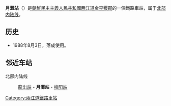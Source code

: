 {{unreferenced|time=2018-09-14T12:41:28+00:00}}
{{朝鮮半島車站資訊
|公司色 = blue
|文字色 = 
|站名 = 月灘站
|圖片 = 
|pxl = 
|圖片說明 =
|前一站 = [[龍出站|龍出]]
|前一站距離 = 7.6
|後一站距離 = 5.6
|後一站 = [[桧阳站|桧阳]]
|所屬路線 = [[北部内陆线|北部内陆线]]
|距離 =108.1
|起點站 = [[满浦青年站|满浦青年]]
|諺文 = 월탄역
|朝鮮漢字 = 月灘驛
|文觀部式 = 
|馬-賴式 = Wŏlt'an-yŏk
|副站名 = 
|車站編號 = 
|停站路線數 = 
|所屬公司 = [[朝鮮民主主義人民共和國鐵道省|朝鮮民主主義人民共和國鐵道省]]
|所在地 =[[两江道|两江道]][[金亨稷郡|金亨稷郡]]
|車站構造 = 地面车站
|月台配置 = 
|啟用年月日 =1988年8月3日
|廢站年月日 = 
|上下車人次 = 
|統計年度 = 
|轉車 = 
|備註 = 
|全寬備註 = 
}}

'''月灘站'''（{{lang-ko|월탄역}}）是[[朝鮮民主主義人民共和國|朝鮮民主主義人民共和國]][[两江道|两江道]][[金亨稷郡|金亨稷郡]]的一個鐵路車站，属于[[北部内陆线|北部内陆线]]。

==历史==
*1988年8月3日，落成使用。

==邻近车站==
北部内陆线
:[[龍出站|龍出站]] - '''月灘站''' - [[桧阳站|桧阳站]]

{{朝鲜铁路小作品}}

{{北部内陆线}}

[[Category:兩江道鐵路車站|Category:兩江道鐵路車站]]